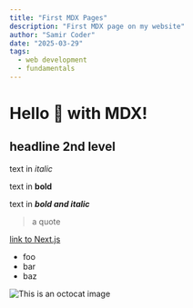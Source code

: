```yaml
---
title: "First MDX Pages"
description: "First MDX page on my website"
author: "Samir Coder"
date: "2025-03-29"
tags:
  - web development
  - fundamentals
---
```


# Hello 👋 with MDX!

## headline 2nd level

text in _italic_

text in **bold**

text in **_bold and italic_**

> a quote

[link to Next.js](https://nextjs.org)

- foo
- bar
- baz

![This is an octocat image](https://myoctocat.com/assets/images/base-octocat.svg "I'm the title of the octocat image")
